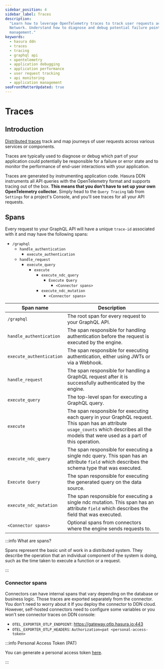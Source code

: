 ```yaml
---
sidebar_position: 4
sidebar_label: Traces
description:
  "Learn how to leverage OpenTelemetry traces to track user requests across various services in the Hasura Data Delivery
  Network. Understand how to diagnose and debug potential failure points and monitor performance for better application
  management."
keywords:
  - hasura ddn
  - traces
  - tracing
  - graphql api
  - opentelemetry
  - application debugging
  - application performance
  - user request tracking
  - api monitoring
  - application management
seoFrontMatterUpdated: true
---
```


# Traces

## Introduction

[Distributed traces](https://opentelemetry.io/docs/concepts/signals/traces/) track and map journeys of user requests
across various services or components.

Traces are typically used to diagnose or debug which part of your application could potentially be responsible for a
failure or error state and to monitor the performance of end-user interactions with your application.

Traces are generated by instrumenting application code. Hasura DDN instruments all API queries with the OpenTelemetry
format and supports tracing out of the box. **This means that you don't have to set up your own OpenTelemetry
collector.** Simply head to the `Query Tracing` tab from `Settings` for a project's Console, and you'll see traces for
all your API requests.

## Spans

Every request to your GraphQL API will have a unique `trace-id` associated with it and may have the following spans:

- `/graphql`
  - `handle_authentication`
    - `execute_authentication`
  - `handle_request`
    - `execute_query`
      - `execute`
        - `execute_ndc_query`
          - `Execute Query`
            - `<Connector spans>`
        - `execute_ndc_mutation`
          - `<Connector spans>`

| Span name                | Description                                                                                                                                                                                 |
| ------------------------ | ------------------------------------------------------------------------------------------------------------------------------------------------------------------------------------------- |
| `/graphql`               | The root span for every request to your GraphQL API.                                                                                                                                        |
| `handle_authentication`  | The span responsible for handling authentication before the request is executed by the engine.                                                                                              |
| `execute_authentication` | The span responsible for executing authentication, either using JWTs or via a Webhook.                                                                                                      |
| `handle_request`         | The span responsible for handling a GraphQL request after it is successfully authenticated by the engine.                                                                                   |
| `execute_query`          | The top-level span for executing a GraphQL query.                                                                                                                                           |
| `execute`                | The span responsible for executing each query in your GraphQL request. This span has an attribute `usage_counts` which describes all the models that were used as a part of this operation. |
| `execute_ndc_query`      | The span responsible for executing a single ndc query. This span has an attribute `field` which describes the schema type that was executed.                                                |
| `Execute Query`          | The span responsible for executing the generated query on the data source.                                                                                                                  |
| `execute_ndc_mutation`   | The span responsible for executing a single ndc mutation. This span has an attribute `field` which describes the field that was executed.                                                   |
| `<Connector spans>`      | Optional spans from connectors where the engine sends requests to.                                                                                                                            |

:::info What are spans?

Spans represent the basic unit of work in a distributed system. They describe the operation that an individual component
of the system is doing, such as the time taken to execute a function or a request.

:::

### Connector spans

Connectors can have internal spans that vary depending on the database or business logic. Those traces are exported
separately from the connector. You don't need to worry about it If you deploy the connector to DDN cloud. However,
self-hosted connectors need to configure some variables or you won't see connector traces on DDN console:

- `OTEL_EXPORTER_OTLP_ENDPOINT`: https://gateway.otlp.hasura.io:443
- `OTEL_EXPORTER_OTLP_HEADERS`: `Authorization=pat <personal-access-token>`

:::info Personal Access Token (PAT)

You can generate a personal access token [here](https://cloud.hasura.io/account-settings/access-tokens).

:::
